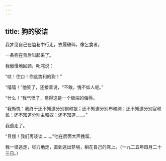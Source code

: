 ```yaml
---
---
---
```

title: 狗的驳诘
---



我梦见自己在隘巷中行走，衣履破碎，像乞食者。

一条狗在背后叫起来了。

我傲慢地回顾，叱咤说：

“呔！住口！你这势利的狗！”

“嘻嘻！”他笑了，还接着说，“不敢，愧不如人呢。”

“什么！”我气愤了，觉得这是一个极端的侮辱。

“我惭愧：我终于还不知道分别铜和银；还不知道分别布和绸；还不知道分别官和民；还不知道分别主和奴；还不知道……。”

我逃走了。

“且慢！我们再谈谈……。”他在后面大声挽留。

我一径逃走，尽力地走，直到逃出梦境，躺在自己的床上。（一九二五年四月二十三日。）